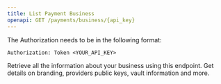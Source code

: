 ```yaml
---
title: List Payment Business
openapi: GET /payments/business/{api_key}
---
```


<Warning>
  The Authorization needs to be in the following format:

  `Authorization: Token <YOUR_API_KEY>`
</Warning>

Retrieve all the information about your business using this endpoint. Get details on branding, providers public keys, vault information and more.